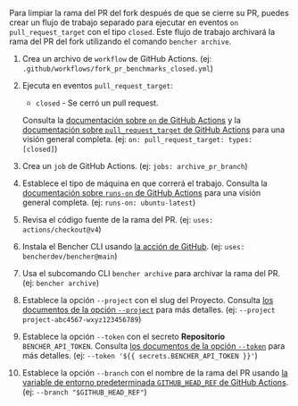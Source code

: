 
Para limpiar la rama del PR del fork después de que se cierre su PR,
puedes crear un flujo de trabajo separado para ejecutar en eventos `on` `pull_request_target` con el tipo `closed`.
Este flujo de trabajo archivará la rama del PR del fork utilizando el comando `bencher archive`.

<PullRequestsForkClosedCode />

1. Crea un archivo de `workflow` de GitHub Actions.
   (ej: `.github/workflows/fork_pr_benchmarks_closed.yml`)
2. Ejecuta en eventos `pull_request_target`:
   - `closed` - Se cerró un pull request.

   Consulta la [documentación sobre `on` de GitHub Actions][github actions on]
   y la [documentación sobre `pull_request_target` de GitHub Actions][github action pull_request_target] para una visión general completa.
   (ej: `on: pull_request_target: types: [closed]`)
3. Crea un `job` de GitHub Actions.
   (ej: `jobs: archive_pr_branch`)
4. Establece el tipo de máquina en que correrá el trabajo.
   Consulta la [documentación sobre `runs-on` de GitHub Actions][github actions runs-on]
   para una visión general completa.
   (ej: `runs-on: ubuntu-latest`)
5. Revisa el código fuente de la rama del PR.
   (ej: `uses: actions/checkout@v4`)
6. Instala el Bencher CLI usando [la acción de GitHub][bencher cli github action].
   (ej: `uses: bencherdev/bencher@main`)
7. Usa el subcomando CLI `bencher archive` para archivar la rama del PR.
   (ej: `bencher archive`)
8. Establece la opción `--project` con el slug del Proyecto.
   Consulta [los documentos de la opción `--project`][project option] para más detalles.
   (ej: `--project project-abc4567-wxyz123456789`)
9. Establece la opción `--token` con el secreto **Repositorio** `BENCHER_API_TOKEN`.
   Consulta [los documentos de la opción `--token`][token option] para más detalles.
   (ej: `--token '${{ secrets.BENCHER_API_TOKEN }}'`)
10. Establece la opción `--branch` con el nombre de la rama del PR
    usando [la variable de entorno predeterminada `GITHUB_HEAD_REF` de GitHub Actions][github default environment variables].
    (ej: `--branch "$GITHUB_HEAD_REF"`)

[github actions on]: https://docs.github.com/es/actions/using-workflows/workflow-syntax-for-github-actions#on
[github action pull_request_target]: https://docs.github.com/es/actions/writing-workflows/choosing-when-your-workflow-runs/events-that-trigger-workflows#pull_request_target
[github actions runs-on]: https://docs.github.com/es/actions/using-workflows/workflow-syntax-for-github-actions#jobsjob_idruns-on
[bencher cli github action]: https://github.com/marketplace/actions/bencher-cli
[github default environment variables]: https://docs.github.com/es/actions/writing-workflows/choosing-what-your-workflow-does/store-information-in-variables

[project option]: /es/docs/explanation/bencher-run/#--project-project
[token option]: /es/docs/explanation/bencher-run/#--token-token